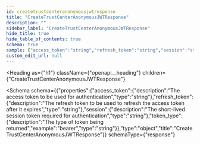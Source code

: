 ```yaml
---
id: createtrustcenteranonymousjwtresponse
title: "CreateTrustCenterAnonymousJWTResponse"
description: ""
sidebar_label: "CreateTrustCenterAnonymousJWTResponse"
hide_title: true
hide_table_of_contents: true
schema: true
sample: {"access_token":"string","refresh_token":"string","session":"string","token_type":"bearer"}
custom_edit_url: null
---
```



<Heading
  as={"h1"}
  className={"openapi__heading"}
  children={"CreateTrustCenterAnonymousJWTResponse"}
>
</Heading>





<Schema
  schema={{"properties":{"access_token":{"description":"The access token to be used for authentication","type":"string"},"refresh_token":{"description":"The refresh token to be used to refresh the access token after it expires","type":"string"},"session":{"description":"The short-lived session token required for authentication","type":"string"},"token_type":{"description":"The type of token being returned","example":"bearer","type":"string"}},"type":"object","title":"CreateTrustCenterAnonymousJWTResponse"}}
  schemaType={"response"}
>

</Schema>
